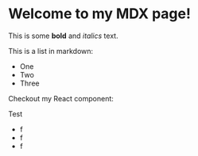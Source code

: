  
# Welcome to my MDX page!
 
This is some **bold** and _italics_ text.
 
This is a list in markdown:
- One
- Two
- Three
 
Checkout my React component:

Test
- f
- f
- f 
